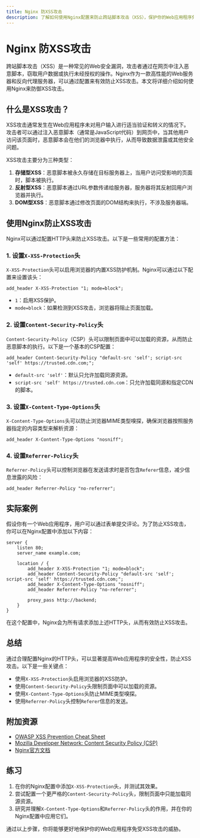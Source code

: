 ```yaml
---
title: Nginx 防XSS攻击
description: 了解如何使用Nginx配置来防止跨站脚本攻击（XSS），保护你的Web应用程序免受恶意脚本注入的威胁。
---
```


# Nginx 防XSS攻击

跨站脚本攻击（XSS）是一种常见的Web安全漏洞，攻击者通过在网页中注入恶意脚本，窃取用户数据或执行未经授权的操作。Nginx作为一款高性能的Web服务器和反向代理服务器，可以通过配置来有效防止XSS攻击。本文将详细介绍如何使用Nginx来防御XSS攻击。

## 什么是XSS攻击？

XSS攻击通常发生在Web应用程序未对用户输入进行适当验证和转义的情况下。攻击者可以通过注入恶意脚本（通常是JavaScript代码）到网页中，当其他用户访问该页面时，恶意脚本会在他们的浏览器中执行，从而导致数据泄露或其他安全问题。

XSS攻击主要分为三种类型：
1. **存储型XSS**：恶意脚本被永久存储在目标服务器上，当用户访问受影响的页面时，脚本被执行。
2. **反射型XSS**：恶意脚本通过URL参数传递给服务器，服务器将其反射回用户浏览器并执行。
3. **DOM型XSS**：恶意脚本通过修改页面的DOM结构来执行，不涉及服务器端。

## 使用Nginx防止XSS攻击

Nginx可以通过配置HTTP头来防止XSS攻击。以下是一些常用的配置方法：

### 1. 设置`X-XSS-Protection`头

`X-XSS-Protection`头可以启用浏览器的内置XSS防护机制。Nginx可以通过以下配置来设置该头：

```nginx
add_header X-XSS-Protection "1; mode=block";
```

- `1`：启用XSS保护。
- `mode=block`：如果检测到XSS攻击，浏览器将阻止页面加载。

### 2. 设置`Content-Security-Policy`头

`Content-Security-Policy`（CSP）头可以限制页面中可以加载的资源，从而防止恶意脚本的执行。以下是一个基本的CSP配置：

```nginx
add_header Content-Security-Policy "default-src 'self'; script-src 'self' https://trusted.cdn.com;";
```

- `default-src 'self'`：默认只允许加载同源资源。
- `script-src 'self' https://trusted.cdn.com`：只允许加载同源和指定CDN的脚本。

### 3. 设置`X-Content-Type-Options`头

`X-Content-Type-Options`头可以防止浏览器MIME类型嗅探，确保浏览器按照服务器指定的内容类型来解析资源：

```nginx
add_header X-Content-Type-Options "nosniff";
```

### 4. 设置`Referrer-Policy`头

`Referrer-Policy`头可以控制浏览器在发送请求时是否包含`Referer`信息，减少信息泄露的风险：

```nginx
add_header Referrer-Policy "no-referrer";
```

## 实际案例

假设你有一个Web应用程序，用户可以通过表单提交评论。为了防止XSS攻击，你可以在Nginx配置中添加以下内容：

```nginx
server {
    listen 80;
    server_name example.com;

    location / {
        add_header X-XSS-Protection "1; mode=block";
        add_header Content-Security-Policy "default-src 'self'; script-src 'self' https://trusted.cdn.com;";
        add_header X-Content-Type-Options "nosniff";
        add_header Referrer-Policy "no-referrer";

        proxy_pass http://backend;
    }
}
```

在这个配置中，Nginx会为所有请求添加上述HTTP头，从而有效防止XSS攻击。

## 总结

通过合理配置Nginx的HTTP头，可以显著提高Web应用程序的安全性，防止XSS攻击。以下是一些关键点：
- 使用`X-XSS-Protection`头启用浏览器的XSS防护。
- 使用`Content-Security-Policy`头限制页面中可以加载的资源。
- 使用`X-Content-Type-Options`头防止MIME类型嗅探。
- 使用`Referrer-Policy`头控制`Referer`信息的发送。

## 附加资源

- [OWASP XSS Prevention Cheat Sheet](https://owasp.org/www-project-cheat-sheets/cheatsheets/Cross_Site_Scripting_Prevention_Cheat_Sheet.html)
- [Mozilla Developer Network: Content Security Policy (CSP)](https://developer.mozilla.org/en-US/docs/Web/HTTP/CSP)
- [Nginx官方文档](https://nginx.org/en/docs/)

## 练习

1. 在你的Nginx配置中添加`X-XSS-Protection`头，并测试其效果。
2. 尝试配置一个更严格的`Content-Security-Policy`头，限制页面中只能加载同源资源。
3. 研究并理解`X-Content-Type-Options`和`Referrer-Policy`头的作用，并在你的Nginx配置中应用它们。

通过以上步骤，你将能够更好地保护你的Web应用程序免受XSS攻击的威胁。